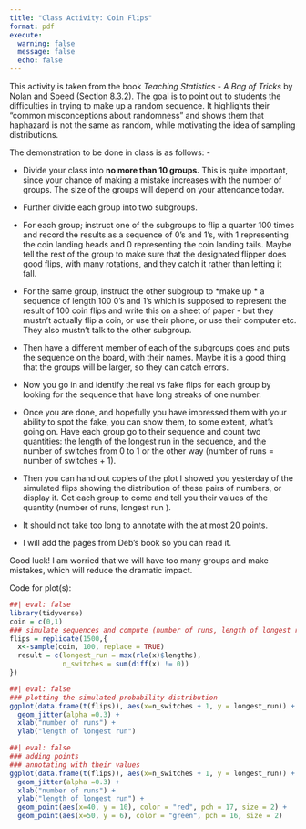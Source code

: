 ```yaml
---
title: "Class Activity: Coin Flips"
format: pdf
execute: 
  warning: false
  message: false
  echo: false
---
```


This activity is taken from the book *Teaching Statistics - A Bag of Tricks* by Nolan and Speed (Section 8.3.2). The goal is to point out to students the difficulties in trying to make up a random sequence. It highlights their "common misconceptions about randomness" and shows them that haphazard is not the same as random, while motivating the idea of sampling distributions.

The demonstration to be done in class is as follows: -

-   Divide your class into **no more than 10 groups.** This is quite important, since your chance of making a mistake increases with the number of groups. The size of the groups will depend on your attendance today.

-   Further divide each group into two subgroups.

-   For each group; instruct one of the subgroups to flip a quarter 100 times and record the results as a sequence of 0's and 1's, with 1 representing the coin landing heads and 0 representing the coin landing tails. Maybe tell the rest of the group to make sure that the designated flipper does good flips, with many rotations, and they catch it rather than letting it fall.

-   For the same group, instruct the other subgroup to \*make up \* a sequence of length 100 0's and 1's which is supposed to represent the result of 100 coin flips and write this on a sheet of paper - but they mustn't actually flip a coin, or use their phone, or use their computer etc. They also mustn't talk to the other subgroup.

-   Then have a different member of each of the subgroups goes and puts the sequence on the board, with their names. Maybe it is a good thing that the groups will be larger, so they can catch errors.

-   Now you go in and identify the real vs fake flips for each group by looking for the sequence that have long streaks of one number.

-   Once you are done, and hopefully you have impressed them with your ability to spot the fake, you can show them, to some extent, what's going on. Have each group go to their sequence and count two quantities: the length of the longest run in the sequence, and the number of switches from 0 to 1 or the other way (number of runs = number of switches + 1). 

-   Then you can hand out copies of the plot I showed you yesterday of the simulated flips showing the distribution of these pairs of numbers, or display it. Get each group to come and tell you their values of the quantity (number of runs, longest run ). 
-   It should not take too long to annotate with the at most 20 points. 
-   I will add the pages from Deb's book so you can read it. 

Good luck! I am worried that we will have too many groups and make mistakes, which will reduce the dramatic impact.

Code for plot(s):

```r
##| eval: false
library(tidyverse)
coin = c(0,1)
### simulate sequences and compute (number of runs, length of longest run) for each.
flips = replicate(1500,{
  x<-sample(coin, 100, replace = TRUE)
  result = c(longest_run = max(rle(x)$lengths),
             n_switches = sum(diff(x) != 0))
})

```

```r
##| eval: false
### plotting the simulated probability distribution
ggplot(data.frame(t(flips)), aes(x=n_switches + 1, y = longest_run)) + 
  geom_jitter(alpha =0.3) + 
  xlab("number of runs") +
  ylab("length of longest run")
```

```r
##| eval: false
### adding points
### annotating with their values
ggplot(data.frame(t(flips)), aes(x=n_switches + 1, y = longest_run)) + 
  geom_jitter(alpha =0.3) + 
  xlab("number of runs") +
  ylab("length of longest run") + 
  geom_point(aes(x=40, y = 10), color = "red", pch = 17, size = 2) +
  geom_point(aes(x=50, y = 6), color = "green", pch = 16, size = 2)
```

